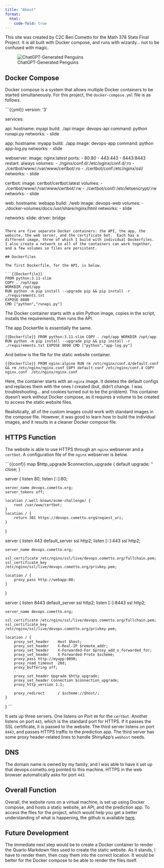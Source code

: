 ```yaml
---
title: "About"
format:
  html:
    code-fold: true
---
```


This site was created by C2C Ben Cometto for the Math 378 Stats Final Project.  It is all built with Docker compose, and runs with wizardy... not to be confused with magic.

![ChatGPT-Generated Penguins](gpt-penguins4.png)

## Docker Compose

Docker compose is a system that allows multiple Docker containers to be started simultaneously.  For this project, the `docker-compose.yml` file is as follows.

```{{yml}}
version: '3'

services:

  api:
    hostname: myapi
    build: ./api
    image: devops-api
    command: python runapi.py
    networks:
      - slide

  app:
    hostname: myapp
    build: ./app
    image: devops-app
    command: python app-log.py
    networks:
     - slide

  webserver:
    image: nginx:latest
    ports:
      - 80:80
      - 443:443
      - 8443:8443
    restart: always
    volumes:
      - ./nginx/conf.d/:/etc/nginx/conf.d/:ro
      - ./certbot/www/:/var/www/certbot/:ro
      - ./certbot/conf:/etc/nginx/ssl/
    networks:
      - slide

  certbot:
    image: certbot/certbot:latest
    volumes:
      - ./certbot/www/:/var/www/certbot/:rw
      - ./certbot/conf/:/etc/letsencrypt/:rw
    networks:
      - slide

  web:
    hostname: webapp
    build: ./web
    image: devops-web
    volumes:
      - ./docker-volumes/docs:/usr/share/nginx/html
    networks:
      - slide

networks:
  slide:
    driver: bridge
```

There are five separate Docker containers: the API, the app, the website, the web server, and the certificate bot.  Each has a different image, three of which I build with individual Dockerfiles.  I also create a network so all of the containers can work together, and a few volumes so files are persistent.

## Dockerfiles

The first Dockerfile, for the API, is below.

```{{Dockerfile}}
FROM python:3.11-slim
COPY . /opt/app
WORKDIR /opt/app
RUN python -m pip install --upgrade pip && pip install -r ./requirements.txt
EXPOSE 8080
CMD ["python","runapi.py"]
```

The Docker container starts with a slim Python image, copies in the script, installs the requirements, then runs the API.

The app Dockerfile is essentially the same.

```{{Dockerfile}}
FROM python:3.11-slim
COPY . /opt/app
WORKDIR /opt/app
RUN python -m pip install --upgrade pip && pip install -r ./requirements.txt
EXPOSE 8090
CMD ["python","app-log.py"]
```

And below is the file for the static website container.

```{{Dockerfile}}
FROM nginx:alpine
RUN rm /etc/nginx/conf.d/default.conf && rm /etc/nginx/nginx.conf
COPY default.conf /etc/nginx/conf.d
COPY nginx.conf  /etc/nginx/nginx.conf
```

Here, the container starts with an `nginx` image.  It deletes the default configs and replaces them with the ones I created (but, didn't change.  I was troubleshooting... and cookies turned out to be the problem).  This container doesn't work without Docker compose, as it requires a volume to be created to access the static website files.

Realistically, all of the custom images could work with standard images in the compose file.  However, it was good to learn how to build the individual images, and it results in a cleaner Docker compose file.

## HTTPS Function

The website is able to use HTTPS through an `nginx` webserver and a `certbot`.  A configuration file of the `nginx` webserver is below.

```{{conf}}
map $http_upgrade $connection_upgrade {
    default upgrade;
    '' close;
}

server {
    listen 80;
    listen [::]:80;

    server_name devops.cometto.org;
    server_tokens off;

    location /.well-known/acme-challenge/ {
        root /var/www/certbot;
    }
    location / {
        return 301 https://devops.cometto.org$request_uri;
    }
}

server {
    listen 443 default_server ssl http2;
    listen [::]:443 ssl http2;

    server_name devops.cometto.org;

    ssl_certificate /etc/nginx/ssl/live/devops.cometto.org/fullchain.pem;
    ssl_certificate_key /etc/nginx/ssl/live/devops.cometto.org/privkey.pem;

    location / {
    	proxy_pass http://webapp:80;
    }
}

server {
    listen 8443 default_server ssl http2;
    listen [::]:8443 ssl http2;

    server_name devops.cometto.org;

    ssl_certificate /etc/nginx/ssl/live/devops.cometto.org/fullchain.pem;
    ssl_certificate_key /etc/nginx/ssl/live/devops.cometto.org/privkey.pem;

    location / {
        proxy_set_header    Host $host;
        proxy_set_header    X-Real-IP $remote_addr;
        proxy_set_header    X-Forwarded-For $proxy_add_x_forwarded_for;
        proxy_set_header    X-Forwarded-Proto $scheme;
    	proxy_pass http://myapp:8090;
        proxy_read_timeout  20d;
        proxy_buffering off; 

        proxy_set_header Upgrade $http_upgrade;
        proxy_set_header Connection $connection_upgrade;
        proxy_http_version 1.1;

        proxy_redirect      / $scheme://$host/;   
    }
}
```

It sets up three servers.  One listens on Port `80` for the `certbot`.  Another listens on port `443`, which is the standard port for HTTPS.  If it passes the SSL certificate, it is passed to the website.  The third server listens on port `8443`, and passes HTTPS traffic to the prediction app.  The third server has some proxy header-related lines to handle ShinyApp's `webhost` needs.

## DNS

The domain name is owned by my family, and I was able to have it set up that devops.cometto.org pointed to this machine.  HTTPS in the web browser automatically asks for port `443`.

## Overall Function

Overall, the website runs on a virtual machine, is set up using Docker compose, and hosts a static website, an API, and the prediction app.  To access the files for the project, which would help you get a better understanding of what is happening, the github is available [here](https://github.com/dbcometto/final_devops){target="_blank"}.

## Future Development

The immediate next step would be to create a Docker container to render the Quarto Markdown files used to create the static website.  As it stands, I have to render them, then copy them into the correct location.  It would be better for the Docker compose to be able to render the files itself.